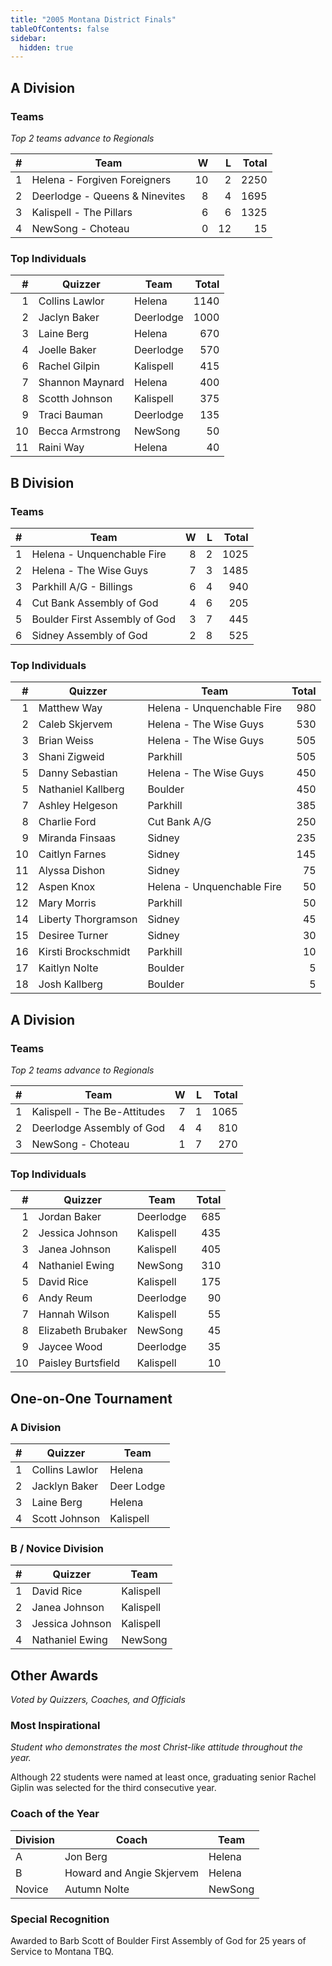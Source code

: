 ```yaml
---
title: "2005 Montana District Finals"
tableOfContents: false
sidebar:
  hidden: true
---
```


## A Division

### Teams

*Top 2 teams advance to Regionals*

|    # | Team                           |    W |    L | Total |
| ---: | ------------------------------ | ---: | ---: | ----: |
|    1 | Helena - Forgiven Foreigners   |   10 |    2 |  2250 |
|    2 | Deerlodge - Queens & Ninevites |    8 |    4 |  1695 |
|    3 | Kalispell - The Pillars        |    6 |    6 |  1325 |
|    4 | NewSong - Choteau              |    0 |   12 |    15 |

### Top Individuals

|    # | Quizzer         | Team      | Total |
| ---: | --------------- | --------- | ----: |
|    1 | Collins Lawlor  | Helena    |  1140 |
|    2 | Jaclyn Baker    | Deerlodge |  1000 |
|    3 | Laine Berg      | Helena    |   670 |
|    4 | Joelle Baker    | Deerlodge |   570 |
|    6 | Rachel Gilpin   | Kalispell |   415 |
|    7 | Shannon Maynard | Helena    |   400 |
|    8 | Scotth Johnson  | Kalispell |   375 |
|    9 | Traci Bauman    | Deerlodge |   135 |
|   10 | Becca Armstrong | NewSong   |    50 |
|   11 | Raini Way       | Helena    |    40 |

## B Division

### Teams

|    # | Team                          |    W |    L | Total |
| ---: | ----------------------------- | ---: | ---: | ----: |
|    1 | Helena - Unquenchable Fire    |    8 |    2 |  1025 |
|    2 | Helena - The Wise Guys        |    7 |    3 |  1485 |
|    3 | Parkhill A/G - Billings       |    6 |    4 |   940 |
|    4 | Cut Bank Assembly of God      |    4 |    6 |   205 |
|    5 | Boulder First Assembly of God |    3 |    7 |   445 |
|    6 | Sidney Assembly of God        |    2 |    8 |   525 |

### Top Individuals

|    # | Quizzer             | Team                       | Total |
| ---: | ------------------- | -------------------------- | ----: |
|    1 | Matthew Way         | Helena - Unquenchable Fire |   980 |
|    2 | Caleb Skjervem      | Helena - The Wise Guys     |   530 |
|    3 | Brian Weiss         | Helena - The Wise Guys     |   505 |
|    3 | Shani Zigweid       | Parkhill                   |   505 |
|    5 | Danny Sebastian     | Helena - The Wise Guys     |   450 |
|    5 | Nathaniel Kallberg  | Boulder                    |   450 |
|    7 | Ashley Helgeson     | Parkhill                   |   385 |
|    8 | Charlie Ford        | Cut Bank A/G               |   250 |
|    9 | Miranda Finsaas     | Sidney                     |   235 |
|   10 | Caitlyn Farnes      | Sidney                     |   145 |
|   11 | Alyssa Dishon       | Sidney                     |    75 |
|   12 | Aspen Knox          | Helena - Unquenchable Fire |    50 |
|   12 | Mary Morris         | Parkhill                   |    50 |
|   14 | Liberty Thorgramson | Sidney                     |    45 |
|   15 | Desiree Turner      | Sidney                     |    30 |
|   16 | Kirsti Brockschmidt | Parkhill                   |    10 |
|   17 | Kaitlyn Nolte       | Boulder                    |     5 |
|   18 | Josh Kallberg       | Boulder                    |     5 |

## A Division

### Teams

*Top 2 teams advance to Regionals*

|    # | Team                         |    W |    L | Total |
| ---: | ---------------------------- | ---: | ---: | ----: |
|    1 | Kalispell - The Be-Attitudes |    7 |    1 |  1065 |
|    2 | Deerlodge Assembly of God    |    4 |    4 |   810 |
|    3 | NewSong - Choteau            |    1 |    7 |   270 |

### Top Individuals

|    # | Quizzer            | Team      | Total |
| ---: | ------------------ | --------- | ----: |
|    1 | Jordan Baker       | Deerlodge |   685 |
|    2 | Jessica Johnson    | Kalispell |   435 |
|    3 | Janea Johnson      | Kalispell |   405 |
|    4 | Nathaniel Ewing    | NewSong   |   310 |
|    5 | David Rice         | Kalispell |   175 |
|    6 | Andy Reum          | Deerlodge |    90 |
|    7 | Hannah Wilson      | Kalispell |    55 |
|    8 | Elizabeth Brubaker | NewSong   |    45 |
|    9 | Jaycee Wood        | Deerlodge |    35 |
|   10 | Paisley Burtsfield | Kalispell |    10 |

## One-on-One Tournament

### A Division

|    # | Quizzer        | Team       |
| ---: | -------------- | ---------- |
|    1 | Collins Lawlor | Helena     |
|    2 | Jacklyn Baker  | Deer Lodge |
|    3 | Laine Berg     | Helena     |
|    4 | Scott Johnson  | Kalispell  |

### B / Novice Division

|    # | Quizzer         | Team      |
| ---: | --------------- | --------- |
|    1 | David Rice      | Kalispell |
|    2 | Janea Johnson   | Kalispell |
|    3 | Jessica Johnson | Kalispell |
|    4 | Nathaniel Ewing | NewSong   |

## Other Awards

*Voted by Quizzers, Coaches, and Officials*

### Most Inspirational

*Student who demonstrates the most Christ-like attitude throughout the year.*

Although 22 students were named at least once, graduating senior Rachel Giplin was selected for the third consecutive year.

### Coach of the Year

| Division | Coach                     | Team    |
| -------- | ------------------------- | ------- |
| A        | Jon Berg                  | Helena  |
| B        | Howard and Angie Skjervem | Helena  |
| Novice   | Autumn Nolte              | NewSong |

### Special Recognition

Awarded to Barb Scott of Boulder First Assembly of God for 25 years of Service to Montana TBQ.
